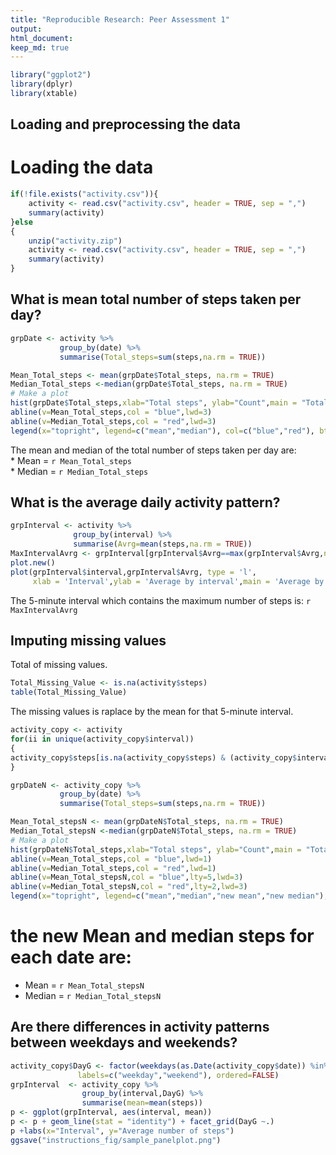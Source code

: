 ```yaml
---
title: "Reproducible Research: Peer Assessment 1"
output: 
html_document:
keep_md: true
---
```


```r
library("ggplot2")
library(dplyr)
library(xtable)
```
  
## Loading and preprocessing the data
# Loading the data
```r
if(!file.exists("activity.csv")){
    activity <- read.csv("activity.csv", header = TRUE, sep = ",")
    summary(activity)
}else
{
    unzip("activity.zip")
    activity <- read.csv("activity.csv", header = TRUE, sep = ",")
    summary(activity)
}
```
  
## What is mean total number of steps taken per day?
  
```r
grpDate <- activity %>% 
           group_by(date) %>% 
           summarise(Total_steps=sum(steps,na.rm = TRUE))

Mean_Total_steps <- mean(grpDate$Total_steps, na.rm = TRUE)
Median_Total_steps <-median(grpDate$Total_steps, na.rm = TRUE)
# Make a plot 
hist(grpDate$Total_steps,xlab="Total steps", ylab="Count",main = "Total steps per date",breaks = 10)
abline(v=Mean_Total_steps,col = "blue",lwd=3)
abline(v=Median_Total_steps,col = "red",lwd=3)
legend(x="topright", legend=c("mean","median"), col=c("blue","red"), bty="n", lwd=3)
```
  
The mean and median of the total number of steps taken per day are:  
* Mean = `r Mean_Total_steps`  
* Median = `r Median_Total_steps`  
  
## What is the average daily activity pattern?
  
```r
grpInterval <- activity %>%
              group_by(interval) %>%
              summarise(Avrg=mean(steps,na.rm = TRUE))
MaxIntervalAvrg <- grpInterval[grpInterval$Avrg==max(grpInterval$Avrg,na.rm = TRUE),]
plot.new()
plot(grpInterval$interval,grpInterval$Avrg, type = 'l',
     xlab = 'Interval',ylab = 'Average by interval',main = 'Average by interval')
```
The 5-minute interval which contains the maximum number of steps is: `r MaxIntervalAvrg`  
  
## Imputing missing values  
  
Total of missing values.   
```r
Total_Missing_Value <- is.na(activity$steps)
table(Total_Missing_Value)
```
  
The missing values is raplace by the mean for that 5-minute interval. 
  
```r
activity_copy <- activity
for(ii in unique(activity_copy$interval))
{
activity_copy$steps[is.na(activity_copy$steps) & (activity_copy$interval == ii)] =  grpInterval$Avrg[grpInterval$interval==ii]
}
```

```r
grpDateN <- activity_copy %>% 
           group_by(date) %>% 
           summarise(Total_steps=sum(steps,na.rm = TRUE))

Mean_Total_stepsN <- mean(grpDateN$Total_steps, na.rm = TRUE)
Median_Total_stepsN <-median(grpDateN$Total_steps, na.rm = TRUE)
# Make a plot 
hist(grpDateN$Total_steps,xlab="Total steps", ylab="Count",main = "Total steps per date",breaks = 10)
abline(v=Mean_Total_steps,col = "blue",lwd=1)
abline(v=Median_Total_steps,col = "red",lwd=1)
abline(v=Mean_Total_stepsN,col = "blue",lty=5,lwd=3)
abline(v=Median_Total_stepsN,col = "red",lty=2,lwd=3)
legend(x="topright", legend=c("mean","median","new mean","new median"), col=c("blue","red","blue","red"), bty="n", lwd=c(1,1,3,3),lty = c(1,1,5,2))
```
# the new Mean and median steps for each date are:  
* Mean = `r Mean_Total_stepsN`  
* Median = `r Median_Total_stepsN` 


## Are there differences in activity patterns between weekdays and weekends?

```r
activity_copy$DayG <- factor(weekdays(as.Date(activity_copy$date)) %in% c("samedi","dimanche"), 
               labels=c("weekday","weekend"), ordered=FALSE)
grpInterval  <- activity_copy %>% 
                group_by(interval,DayG) %>% 
                summarise(mean=mean(steps))
p <- ggplot(grpInterval, aes(interval, mean))
p <- p + geom_line(stat = "identity") + facet_grid(DayG ~.)
p +labs(x="Interval", y="Average number of steps")
ggsave("instructions_fig/sample_panelplot.png")
```

